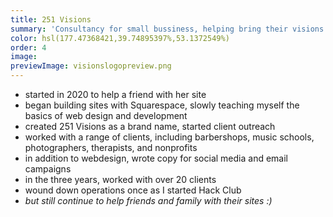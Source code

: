 ```yaml
---
title: 251 Visions
summary: 'Consultancy for small bussiness, helping bring their visions to life with web design and copywriting.'
color: hsl(177.47368421,39.74895397%,53.1372549%)
order: 4
image:
previewImage: visionslogopreview.png
---
```


- started in 2020 to help a friend with her site
- began building sites with Squarespace, slowly teaching myself the basics of web design and development
- created 251 Visions as a brand name, started client outreach
- worked with a range of clients, including barbershops, music schools, photographers, therapists, and nonprofits
- in addition to webdesign, wrote copy for social media and email campaigns
- in the three years, worked with over 20 clients
- wound down operations once as I started Hack Club
- _but still continue to help friends and family with their sites :)_
